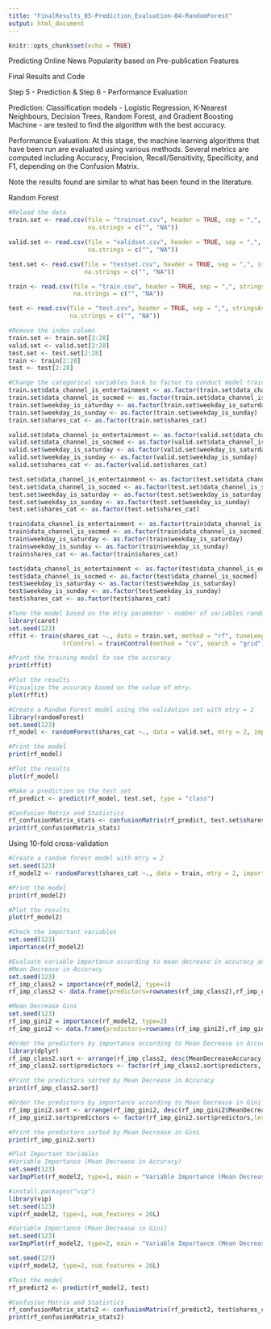 ```yaml
---
title: "FinalResults_05-Prediction_Evaluation-04-RandomForest"
output: html_document
---
```


```r
knitr::opts_chunk$set(echo = TRUE)
```

Predicting Online News Popularity based on Pre-publication Features

Final Results and Code


Step 5 - Prediction & Step 6 - Performance Evaluation

Prediction: Classification models - Logistic Regression, K-Nearest Neighbours, Decision Trees, Random Forest, and Gradient Boosting Machine - are tested to find the algorithm with the best accuracy. 

Performance Evaluation: At this stage, the machine learning algorithms that have been run are evaluated using various methods. Several metrics are computed including Accuracy, Precision, Recall/Sensitivity, Specificity, and F1, depending on the Confusion Matrix. 

Note the results found are similar to what has been found in the literature.


Random Forest

```r
#Reload the data
train.set <- read.csv(file = "trainset.csv", header = TRUE, sep = ",", stringsAsFactors = FALSE, 
                      na.strings = c("", "NA"))

valid.set <- read.csv(file = "validset.csv", header = TRUE, sep = ",", stringsAsFactors = FALSE, 
                      na.strings = c("", "NA"))

test.set <- read.csv(file = "testset.csv", header = TRUE, sep = ",", stringsAsFactors = FALSE, 
                     na.strings = c("", "NA"))

train <- read.csv(file = "train.csv", header = TRUE, sep = ",", stringsAsFactors = FALSE, 
                  na.strings = c("", "NA"))

test <- read.csv(file = "test.csv", header = TRUE, sep = ",", stringsAsFactors = FALSE, 
                 na.strings = c("", "NA"))

#Remove the index column
train.set <- train.set[2:28]
valid.set <- valid.set[2:28]
test.set <- test.set[2:28]
train <- train[2:28]
test <- test[2:28]
```

```r
#Change the categorical variables back to factor to conduct model training and testing
train.set$data_channel_is_entertainment <- as.factor(train.set$data_channel_is_entertainment)
train.set$data_channel_is_socmed <- as.factor(train.set$data_channel_is_socmed)
train.set$weekday_is_saturday <- as.factor(train.set$weekday_is_saturday)
train.set$weekday_is_sunday <- as.factor(train.set$weekday_is_sunday)
train.set$shares_cat <- as.factor(train.set$shares_cat)

valid.set$data_channel_is_entertainment <- as.factor(valid.set$data_channel_is_entertainment)
valid.set$data_channel_is_socmed <- as.factor(valid.set$data_channel_is_socmed)
valid.set$weekday_is_saturday <- as.factor(valid.set$weekday_is_saturday)
valid.set$weekday_is_sunday <- as.factor(valid.set$weekday_is_sunday)
valid.set$shares_cat <- as.factor(valid.set$shares_cat)

test.set$data_channel_is_entertainment <- as.factor(test.set$data_channel_is_entertainment)
test.set$data_channel_is_socmed <- as.factor(test.set$data_channel_is_socmed)
test.set$weekday_is_saturday <- as.factor(test.set$weekday_is_saturday)
test.set$weekday_is_sunday <- as.factor(test.set$weekday_is_sunday)
test.set$shares_cat <- as.factor(test.set$shares_cat)

train$data_channel_is_entertainment <- as.factor(train$data_channel_is_entertainment)
train$data_channel_is_socmed <- as.factor(train$data_channel_is_socmed)
train$weekday_is_saturday <- as.factor(train$weekday_is_saturday)
train$weekday_is_sunday <- as.factor(train$weekday_is_sunday)
train$shares_cat <- as.factor(train$shares_cat)

test$data_channel_is_entertainment <- as.factor(test$data_channel_is_entertainment)
test$data_channel_is_socmed <- as.factor(test$data_channel_is_socmed)
test$weekday_is_saturday <- as.factor(test$weekday_is_saturday)
test$weekday_is_sunday <- as.factor(test$weekday_is_sunday)
test$shares_cat <- as.factor(test$shares_cat)
```

```r
#Tune the model based on the mtry parameter - number of variables randomly sampled as candidates at each split
library(caret)
set.seed(123)
rffit <- train(shares_cat ~., data = train.set, method = "rf", tuneLength = 3, 
               trControl = trainControl(method = "cv", search = "grid"))

#Print the training model to see the accuracy
print(rffit)
```

```r
#Plot the results
#Visualize the accuracy based on the value of mtry.
plot(rffit)
```

```r
#Create a Random Forest model using the validation set with mtry = 2
library(randomForest)
set.seed(123)
rf_model <- randomForest(shares_cat ~., data = valid.set, mtry = 2, importance = TRUE)

#Print the model
print(rf_model)
```

```r
#Plot the results
plot(rf_model)
```

```r
#Make a prediction on the test set
rf_predict <- predict(rf_model, test.set, type = "class")

#Confusion Matrix and Statistics
rf_confusionMatrix_stats <- confusionMatrix(rf_predict, test.set$shares_cat, mode = "everything", positive = "1")
print(rf_confusionMatrix_stats)
```


Using 10-fold cross-validation

```r
#Create a random forest model with mtry = 2
set.seed(123)
rf_model2 <- randomForest(shares_cat ~., data = train, mtry = 2, importance = TRUE)

#Print the model
print(rf_model2)
```

```r
#Plot the results
plot(rf_model2)
```

```r
#Check the important variables
set.seed(123)
importance(rf_model2)
```

```r
#Evaluate variable importance according to mean decrease in accuracy and mean decrease in gini
#Mean Decrease in Accuracy
set.seed(123)
rf_imp_class2 = importance(rf_model2, type=1)
rf_imp_class2 <- data.frame(predictors=rownames(rf_imp_class2),rf_imp_class2)

#Mean Decrease Gini
set.seed(123)
rf_imp_gini2 = importance(rf_model2, type=2)
rf_imp_gini2 <- data.frame(predictors=rownames(rf_imp_gini2),rf_imp_gini2)

#Order the predictors by importance according to Mean Decrease in Accuracy
library(dplyr)
rf_imp_class2.sort <- arrange(rf_imp_class2, desc(MeanDecreaseAccuracy))
rf_imp_class2.sort$predictors <- factor(rf_imp_class2.sort$predictors,levels=rf_imp_class2.sort$predictors)

#Print the predictors sorted by Mean Decrease in Accuracy
print(rf_imp_class2.sort)
```

```r
#Order the predictors by importance according to Mean Decrease in Gini
rf_imp_gini2.sort <- arrange(rf_imp_gini2, desc(rf_imp_gini2$MeanDecreaseGini))
rf_imp_gini2.sort$predictors <- factor(rf_imp_gini2.sort$predictors,levels=rf_imp_gini2.sort$predictors)

#Print the predictors sorted by Mean Decrease in Gini
print(rf_imp_gini2.sort)
```

```r
#Plot Important Variables
#Variable Importance (Mean Decrease in Accuracy)
set.seed(123)
varImpPlot(rf_model2, type=1, main = "Variable Importance (Mean Decrease in Accuracy)")
```

```r
#install.packages("vip")
library(vip)
set.seed(123)
vip(rf_model2, type=1, num_features = 26L)
```

```r
#Variable Importance (Mean Decrease in Gini)
set.seed(123)
varImpPlot(rf_model2, type=2, main = "Variable Importance (Mean Decrease in Gini)")
```

```r
set.seed(123)
vip(rf_model2, type=2, num_features = 26L)
```

```r
#Test the model
rf_predict2 <- predict(rf_model2, test)

#Confusion Matrix and Statistics
rf_confusionMatrix_stats2 <- confusionMatrix(rf_predict2, test$shares_cat, mode = "everything", positive = "1")
print(rf_confusionMatrix_stats2)
```
